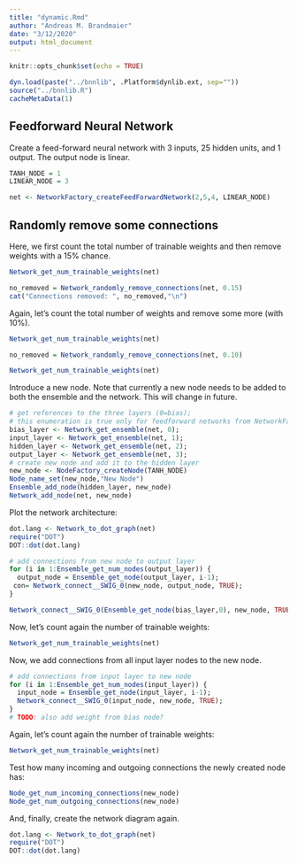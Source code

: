 ```yaml
---
title: "dynamic.Rmd"
author: "Andreas M. Brandmaier"
date: "3/12/2020"
output: html_document
---
```


```r
knitr::opts_chunk$set(echo = TRUE)

dyn.load(paste("../bnnlib", .Platform$dynlib.ext, sep=""))
source("../bnnlib.R")
cacheMetaData(1)
```

## Feedforward Neural Network

Create a feed-forward neural network with 3 inputs, 25 hidden units, and 1 output. The output node is linear.

```r
TANH_NODE = 1
LINEAR_NODE = 3

net <- NetworkFactory_createFeedForwardNetwork(2,5,4, LINEAR_NODE)
```

## Randomly remove some connections

Here, we first count the total number of trainable weights and then remove weights with a 15% chance.
```r
Network_get_num_trainable_weights(net)

no_removed = Network_randomly_remove_connections(net, 0.15)
cat("Connections removed: ", no_removed,"\n")
```

Again, let's count the total number of weights and remove some more (with 10%).

```r

Network_get_num_trainable_weights(net)

no_removed = Network_randomly_remove_connections(net, 0.10)

Network_get_num_trainable_weights(net)

```

Introduce a new node. Note that currently a new node needs to be added to both the ensemble and the network. This will change in future.


```r
# get references to the three layers (0=bias); 
# this enumeration is true only for feedforward networks from NetworkFactors
bias_layer <- Network_get_ensemble(net, 0);
input_layer <- Network_get_ensemble(net, 1);
hidden_layer <- Network_get_ensemble(net, 2);
output_layer <- Network_get_ensemble(net, 3);
# create new node and add it to the hidden layer
new_node <- NodeFactory_createNode(TANH_NODE)
Node_name_set(new_node,"New Node")
Ensemble_add_node(hidden_layer, new_node)
Network_add_node(net, new_node)
```

Plot the network architecture:


```r
dot.lang <- Network_to_dot_graph(net)
require("DOT")
DOT::dot(dot.lang)
```

```r
# add connections from new node to output layer
for (i in 1:Ensemble_get_num_nodes(output_layer)) {
  output_node = Ensemble_get_node(output_layer, i-1);
 con= Network_connect__SWIG_0(new_node, output_node, TRUE);
}

Network_connect__SWIG_0(Ensemble_get_node(bias_layer,0), new_node, TRUE)
```


Now, let's count again the number of trainable weights:

```r
Network_get_num_trainable_weights(net)
```

Now, we add connections from all input layer nodes to the new node.

```r
# add connections from input layer to new node
for (i in 1:Ensemble_get_num_nodes(input_layer)) {
  input_node = Ensemble_get_node(input_layer, i-1);
  Network_connect__SWIG_0(input_node, new_node, TRUE);
}
# TODO: also add weight from bias node?
```

Again, let's count again the number of trainable weights:

```r
Network_get_num_trainable_weights(net)
```

Test how many incoming and outgoing connections the newly created node has:
```r
Node_get_num_incoming_connections(new_node)
Node_get_num_outgoing_connections(new_node)
```

And, finally, create the network diagram again.

```r
dot.lang <- Network_to_dot_graph(net)
require("DOT")
DOT::dot(dot.lang)
```